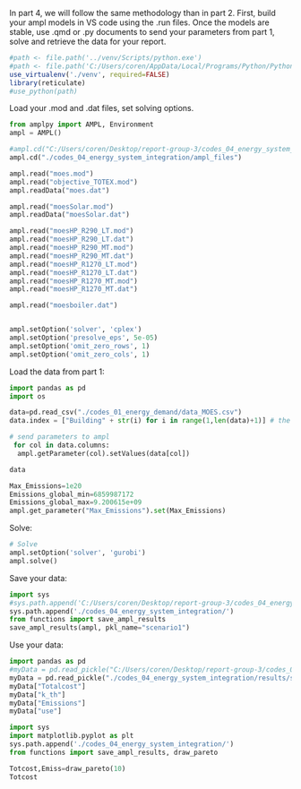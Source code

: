 

In part 4, we will follow the same methodology than in part 2. First, build your ampl models in VS code using the .run files. Once the models are stable, use .qmd or .py documents to send your parameters from part 1, solve and retrieve the data for your report.


```r
#path <- file.path('../venv/Scripts/python.exe')
#path <- file.path('C:/Users/coren/AppData/Local/Programs/Python/Python310/python.exe')
use_virtualenv('./venv', required=FALSE)
library(reticulate)
#use_python(path)
```
Load your .mod and .dat files, set solving options.

```python
from amplpy import AMPL, Environment
ampl = AMPL()

#ampl.cd("C:/Users/coren/Desktop/report-group-3/codes_04_energy_system_integration/ampl_files") # select the right folder
ampl.cd("./codes_04_energy_system_integration/ampl_files") 

ampl.read("moes.mod")
ampl.read("objective_TOTEX.mod")
ampl.readData("moes.dat")

ampl.read("moesSolar.mod")
ampl.readData("moesSolar.dat")

ampl.read("moesHP_R290_LT.mod")
ampl.read("moesHP_R290_LT.dat")
ampl.read("moesHP_R290_MT.mod")
ampl.read("moesHP_R290_MT.dat")
ampl.read("moesHP_R1270_LT.mod")
ampl.read("moesHP_R1270_LT.dat")
ampl.read("moesHP_R1270_MT.mod")
ampl.read("moesHP_R1270_MT.dat")

ampl.read("moesboiler.dat")


ampl.setOption('solver', 'cplex')
ampl.setOption('presolve_eps', 5e-05)
ampl.setOption('omit_zero_rows', 1)
ampl.setOption('omit_zero_cols', 1)

```


Load the data from part 1:

```python
import pandas as pd
import os

data=pd.read_csv("./codes_01_energy_demand/data_MOES.csv")
data.index = ["Building" + str(i) for i in range(1,len(data)+1)] # the index of the dataframe has to match the values of the set "Buildings" in ampl

# send parameters to ampl
 for col in data.columns:
  ampl.getParameter(col).setValues(data[col])

data

Max_Emissions=1e20
Emissions_global_min=6859987172
Emissions_global_max=9.200615e+09
ampl.get_parameter("Max_Emissions").set(Max_Emissions)
```

Solve:

```python
# Solve
ampl.setOption('solver', 'gurobi')
ampl.solve()
```


Save your data:

```python
import sys
#sys.path.append('C:/Users/coren/Desktop/report-group-3/codes_04_energy_system_integration/')
sys.path.append('./codes_04_energy_system_integration/')
from functions import save_ampl_results
save_ampl_results(ampl, pkl_name="scenario1")
```

Use your data:

```python
import pandas as pd
#myData = pd.read_pickle("C:/Users/coren/Desktop/report-group-3/codes_04_energy_system_integration/results/scenario1.pkl")
myData = pd.read_pickle("./codes_04_energy_system_integration/results/scenario1.pkl")
myData["Totalcost"]
myData["k_th"]
myData["Emissions"]
myData["use"]
```



```python
import sys
import matplotlib.pyplot as plt
sys.path.append('./codes_04_energy_system_integration/')
from functions import save_ampl_results, draw_pareto

Totcost,Emiss=draw_pareto(10)
Totcost

```









